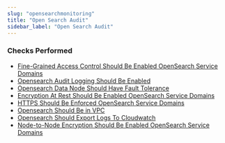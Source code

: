 ```yaml
---
slug: "opensearchmonitoring"
title: "Open Search Audit"
sidebar_label: "Open Search Audit"
---
```


### Checks Performed

- [Fine-Grained Access Control Should Be Enabled OpenSearch Service Domains](opensearchmonitoring/rules/opensearch_access_control_enabled)
- [Opensearch Audit Logging Should Be Enabled](opensearchmonitoring/rules/opensearch_audit_logging_enable)
- [Opensearch Data Node Should Have Fault Tolerance](opensearchmonitoring/rules/opensearch_data_node_fault_tolerance)
- [Encryption At Rest Should Be Enabled OpenSearch Service Domains](opensearchmonitoring/rules/opensearch_encrypted_at_rest)
- [HTTPS Should Be Enforced OpenSearch Service Domains](opensearchmonitoring/rules/opensearch_https_required)
- [Opensearch Should Be in VPC](opensearchmonitoring/rules/opensearch_in_vpc_only)
- [Opensearch Should Export Logs To Cloudwatch](opensearchmonitoring/rules/opensearch_logs_to_cloudwatch)
- [Node-to-Node Encryption Should Be Enabled OpenSearch Service Domains](opensearchmonitoring/rules/opensearch_node_to_node_encryption)
